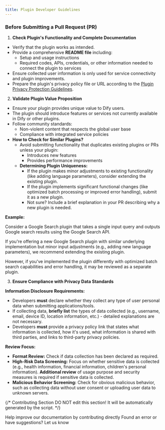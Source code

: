 ```yaml
---
title: Plugin Developer Guidelines
---
```



### Before Submitting a Pull Request (PR)

1. **Check Plugin's Functionality and Complete Documentation**

* Verify that the plugin works as intended.
* Provide a comprehensive **README file** including:
  * Setup and usage instructions
  * Required codes, APIs, credentials, or other information needed to connect the plugin to services
* Ensure collected user information is only used for service connectivity and plugin improvements.
* Prepare the plugin's privacy policy file or URL according to the [Plugin Privacy Protection Guidelines](plugin-developer-guidelines).

2. **Validate Plugin Value Proposition**

* Ensure your plugin provides unique value to Dify users.
* The plugin should introduce features or services not currently available in Dify or other plugins.
* Follow community standards:
  * Non-violent content that respects the global user base
  * Compliance with integrated service policies
* **How to Check for Similar Plugins?**
  * Avoid submitting functionality that duplicates existing plugins or PRs unless your plugin:
    * Introduces new features
    * Provides performance improvements
  * **Determining Plugin Uniqueness:**
    * If the plugin makes minor adjustments to existing functionality (like adding language parameters), consider extending the existing plugin.
    * If the plugin implements significant functional changes (like optimized batch processing or improved error handling), submit it as a new plugin.
    * Not sure? Include a brief explanation in your PR describing why a new plugin is needed.

**Example:**

Consider a Google Search plugin that takes a single input query and outputs Google search results using the Google Search API.

If you're offering a new Google Search plugin with similar underlying implementation but minor input adjustments (e.g., adding new language parameters), we recommend extending the existing plugin.

However, if you've implemented the plugin differently with optimized batch search capabilities and error handling, it may be reviewed as a separate plugin.


3. **Ensure Compliance with Privacy Data Standards**

**Information Disclosure Requirements:**

* Developers **must** declare whether they collect any type of user personal data when submitting applications/tools.
* If collecting data, **briefly list** the types of data collected (e.g., username, email, device ID, location information, etc.) - detailed explanations are not necessary.
* Developers **must** provide a privacy policy link that states what information is collected, how it's used, what information is shared with third parties, and links to third-party privacy policies.

**Review Focus:**

* **Format Review:** Check if data collection has been declared as required.
* **High-Risk Data Screening:** Focus on whether sensitive data is collected (e.g., health information, financial information, children's personal information). **Additional review** of usage purpose and security measures is required if sensitive data is collected.
* **Malicious Behavior Screening:** Check for obvious malicious behavior, such as collecting data without user consent or uploading user data to unknown servers.

{/*
Contributing Section
DO NOT edit this section!
It will be automatically generated by the script.
*/}

<CardGroup cols="2">
    <Card
        title="Edit this page"
        icon="pen-to-square"
        href="https://github.com/langgenius/dify-docs-mintlify/edit/main/en/plugins/publish-plugins/publish-to-dify-marketplace/plugin-developer-guidelines.mdx"
    >
        Help improve our documentation by contributing directly
    </Card>
    <Card
        title="Report an issue"
        icon="github"
        href="https://github.com/langgenius/dify-docs-mintlify/issues/new?title=Documentation%20Issue%3A%20n-developer-guideli&body=%23%23%20Issue%20Description%0A%3C%21--%20Please%20briefly%20describe%20the%20issue%20you%20found%20--%3E%0A%0A%23%23%20Page%20Link%0Ahttps%3A%2F%2Fgithub.com%2Flanggenius%2Fdify-docs-mintlify%2Fblob%2Fmain%2Fen/plugins/publish-plugins/publish-to-dify-marketplace%2Fplugin-developer-guidelines.mdx%0A%0A%23%23%20Suggested%20Changes%0A%3C%21--%20If%20you%20have%20specific%20suggestions%20for%20changes%2C%20please%20describe%20them%20here%20--%3E%0A%0A%3C%21--%20Thank%20you%20for%20helping%20improve%20our%20documentation%21%20--%3E"
    >
        Found an error or have suggestions? Let us know
    </Card>
</CardGroup>
